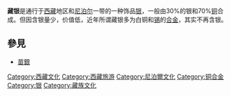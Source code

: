 '''藏银'''是通行于[[西藏|西藏]]地区和[[尼泊尔|尼泊尔]]一带的一种饰品[[银|银]]，一般由30%的银和70%[[铜|铜]]合成。但因含银量少，价值低，近年所谓藏银多为白铜和[[锡|锡]]的[[合金|合金]]，其实不再含银。
==參見==
*[[苗銀|苗銀]]

[[Category:西藏文化|Category:西藏文化]]
[[Category:西藏旅游|Category:西藏旅游]]
[[Category:尼泊爾文化|Category:尼泊爾文化]]
[[Category:铜合金|Category:铜合金]]
[[Category:银|Category:银]]
[[Category:藏族文化|Category:藏族文化]]